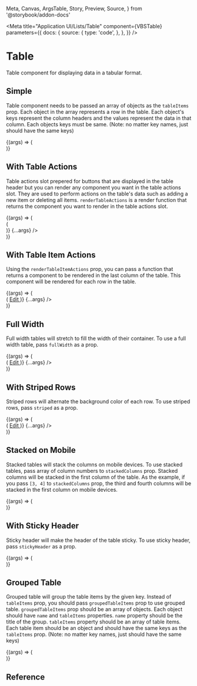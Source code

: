   Meta,
  Canvas,
  ArgsTable,
  Story,
  Preview,
  Source,
} from '@storybook/addon-docs'

<Meta
  title="Application UI/Lists/Table"
  component={VBSTable}
  parameters={{
    docs: {
      source: {
        type: 'code',
      },
    },
  }}
/>

# Table

Table component for displaying data in a tabular format.

## Simple

Table component needs to be passed an array of objects as the `tableItems` prop. Each object in the array represents a row in the table. Each object's keys represent the column headers and the values represent the data in that column. Each objects keys must be same. (Note: no matter key names, just should have the same keys)

<Canvas>
  <Story name="Simple">
    {(args) => (
      <div className="bg-gray-100 py-10">
        <VBSTable
          title="Table Title"
          description="A list of all the users in your account including their name, title, email and role."
          tableItems={[
            {
              name: 'Lindsay Walton',
              title: 'Front-end Developer',
              email: 'lindsay.walton@example.com',
              role: 'Member',
            },
            {
              name: 'Courtney Henry',
              title: 'Back-end Developer',
              email: 'courtney@example.com',
              role: 'Owner',
            },
            {
              name: 'Tom Cook',
              title: 'UX Designer',
              email: 'tom@example.com',
              role: 'Admin',
            },
          ]}
          {...args}
        />
      </div>
    )}
  </Story>
</Canvas>

## With Table Actions

Table actions slot prepered for buttons that are displayed in the table header but you can render any component you want in the table actions slot. They are used to perform actions on the table's data such as adding a new item or deleting all items. `renderTableActions` is a render function that returns the component you want to render in the table actions slot.

<Canvas>
  <Story name="With Table Actions">
    {(args) => (
      <div className="bg-gray-100 py-10">
        <VBSTable
          title="Table Title"
          description="A list of all the users in your account including their name, title, email and role."
          tableItems={[
            {
              name: 'Lindsay Walton',
              title: 'Front-end Developer',
              email: 'lindsay.walton@example.com',
              role: 'Member',
            },
            {
              name: 'Courtney Henry',
              title: 'Back-end Developer',
              email: 'courtney@example.com',
              role: 'Owner',
            },
            {
              name: 'Tom Cook',
              title: 'UX Designer',
              email: 'tom@example.com',
              role: 'Admin',
            },
          ]}
          renderTableActions={(prop) => (
            <div className="flex gap-2">
              <VBSButton text="Add" />
              <VBSButton text="Delete" variant="outline" />
            </div>
          )}
          {...args}
        />
      </div>
    )}
  </Story>
</Canvas>

## With Table Item Actions

Using the `renderTableItemActions` prop, you can pass a function that returns a component to be rendered in the last column of the table. This component will be rendered for each row in the table.

<Canvas>
  <Story name="With Table Item Actions">
    {(args) => (
      <div className="bg-gray-100 py-10">
        <VBSTable
          title="Table Title"
          description="A list of all the users in your account including their name, title, email and role."
          tableItems={[
            {
              name: 'Lindsay Walton',
              title: 'Front-end Developer',
              email: 'lindsay.walton@example.com',
              role: 'Member',
            },
            {
              name: 'Courtney Henry',
              title: 'Back-end Developer',
              email: 'courtney@example.com',
              role: 'Owner',
            },
            {
              name: 'Tom Cook',
              title: 'UX Designer',
              email: 'tom@example.com',
              role: 'Admin',
            },
          ]}
          renderTableItemActions={(prop) => (
            <a href="#" className="text-indigo-600">
              Edit
            </a>
          )}
          {...args}
        />
      </div>
    )}
  </Story>
</Canvas>

## Full Width

Full width tables will stretch to fill the width of their container. To use a full width table, pass `fullWidth` as a prop.

<Canvas>
  <Story name="Full Width">
    {(args) => (
      <div className="bg-gray-100 py-10">
        <VBSTable
          fullWidth
          title="Table Title"
          description="A list of all the users in your account including their name, title, email and role."
          tableItems={[
            {
              name: 'Lindsay Walton',
              title: 'Front-end Developer',
              email: 'lindsay.walton@example.com',
              role: 'Member',
            },
            {
              name: 'Courtney Henry',
              title: 'Back-end Developer',
              email: 'courtney@example.com',
              role: 'Owner',
            },
            {
              name: 'Tom Cook',
              title: 'UX Designer',
              email: 'tom@example.com',
              role: 'Admin',
            },
          ]}
          renderTableItemActions={(prop) => (
            <a href="#" className="text-indigo-600">
              Edit
            </a>
          )}
          {...args}
        />
      </div>
    )}
  </Story>
</Canvas>

## With Striped Rows

Striped rows will alternate the background color of each row. To use striped rows, pass `striped` as a prop.

<Canvas>
  <Story name="With Striped Rows">
    {(args) => (
      <div className="bg-gray-100 py-10">
        <VBSTable
          striped
          title="Table Title"
          description="A list of all the users in your account including their name, title, email and role."
          tableItems={[
            {
              name: 'Lindsay Walton',
              title: 'Front-end Developer',
              email: 'lindsay.walton@example.com',
              role: 'Member',
            },
            {
              name: 'Courtney Henry',
              title: 'Back-end Developer',
              email: 'courtney@example.com',
              role: 'Owner',
            },
            {
              name: 'Tom Cook',
              title: 'UX Designer',
              email: 'tom@example.com',
              role: 'Admin',
            },
          ]}
          renderTableItemActions={(prop) => (
            <a href="#" className="text-indigo-600">
              Edit
            </a>
          )}
          {...args}
        />
      </div>
    )}
  </Story>
</Canvas>

## Stacked on Mobile

Stacked tables will stack the columns on mobile devices. To use stacked tables, pass array of column numbers to `stackedColumns` prop. Stacked columns will be stacked in the first column of the table. As the example, if you pass `[3, 4]` to `stackedColumns` prop, the third and fourth columns will be stacked in the first column on mobile devices.

<Canvas>
  <Story name="Stacked on Mobile">
    {(args) => (
      <div className="bg-gray-100 py-10">
        <VBSTable
          stackedColumns={[3, 4]}
          title="Table Title"
          description="A list of all the users in your account including their name, title, email and role."
          tableItems={[
            {
              name: 'Lindsay Walton',
              title: 'Front-end Developer',
              email: 'lindsay.walton@example.com',
              role: 'Member',
            },
            {
              name: 'Courtney Henry',
              title: 'Back-end Developer',
              email: 'courtney@example.com',
              role: 'Owner',
            },
            {
              name: 'Tom Cook',
              title: 'UX Designer',
              email: 'tom@example.com',
              role: 'Admin',
            },
          ]}
          {...args}
        />
      </div>
    )}
  </Story>
</Canvas>

## With Sticky Header

Sticky header will make the header of the table sticky. To use sticky header, pass `stickyHeader` as a prop.

<Canvas>
  <Story name="With Sticky Header">
    {(args) => (
      <div className="max-h-[300px] overflow-y-auto bg-gray-100">
        <div className="py-10">
          <VBSTable
            stickyHeader
            title="Table Title"
            description="A list of all the users in your account including their name, title, email and role."
            tableItems={[
              {
                name: 'Lindsay Walton',
                title: 'Front-end Developer',
                email: 'lindsay.walton@example.com',
                role: 'Member',
              },
              {
                name: 'Courtney Henry',
                title: 'Back-end Developer',
                email: 'courtney@example.com',
                role: 'Owner',
              },
              {
                name: 'Tom Cook',
                title: 'UX Designer',
                email: 'tom@example.com',
                role: 'Admin',
              },
              {
                name: 'Maria Walton',
                title: 'Front-end Developer',
                email: 'maria@example.com',
                role: 'Member',
              },
              {
                name: 'Beck Dyer',
                title: 'Back-end Developer',
                email: 'beck@example.com',
                role: 'Owner',
              },
              {
                name: 'Adam Henry',
                title: 'Back-end Developer',
                email: 'adam@example.com',
                role: 'Owner',
              },
            ]}
            {...args}
          />
        </div>
      </div>
    )}
  </Story>
</Canvas>

## Grouped Table

Grouped table will group the table items by the given key. Instead of `tableItems` prop, you should pass `groupedTableItems` prop to use grouped table. `groupedTableItems` prop should be an array of objects. Each object should have `name` and `tableItems` properties. `name` property should be the title of the group. `tableItems` property should be an array of table items. Each table item should be an object and should have the same keys as the `tableItems` prop. (Note: no matter key names, just should have the same keys)

<Canvas>
  <Story name="Grouped Table">
    {(args) => (
      <div className="bg-gray-100">
        <div className="py-10">
          <VBSTable
            title="Table Title"
            description="A list of all the users in your account including their name, title, email and role."
            groupedTableItems={[
              {
                name: 'Edinburgh',
                tableItems: [
                  {
                    name: 'Lindsay Walton',
                    title: 'Front-end Developer',
                    email: 'lindsay.walton@example.com',
                    role: 'Member',
                  },
                  {
                    name: 'Courtney Henry',
                    title: 'Designer',
                    email: 'courtney.henry@example.com',
                    role: 'Admin',
                  },
                ],
              },
              {
                name: 'London',
                tableItems: [
                  {
                    name: 'Jenette Caldwell',
                    title: 'Director, Human Resources',
                    email: 'janette@example.com',
                    role: 'Owner',
                  },
                  {
                    name: 'Darryl Day',
                    title: 'Designer',
                    email: 'darryl@example.com',
                    role: 'Admin',
                  },
                ],
              },
              // More items...
            ]}
            {...args}
          />
        </div>
      </div>
    )}
  </Story>
</Canvas>

## Reference

<ArgsTable of={VBSTable} />
